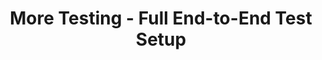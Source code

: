 ---
title: More Testing - Full End-to-End Test Setup
description: 
slug: /cso-tezos-full-end-to-end-test
---